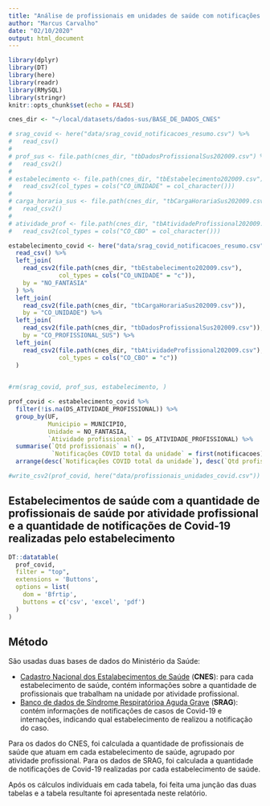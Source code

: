 ```yaml
---
title: "Análise de profissionais em unidades de saúde com notificações para a COVID-19"
author: "Marcus Carvalho"
date: "02/10/2020"
output: html_document
---
```


```r
library(dplyr)
library(DT)
library(here)
library(readr)
library(RMySQL)
library(stringr)
knitr::opts_chunk$set(echo = FALSE)
```

```r
cnes_dir <- "~/local/datasets/dados-sus/BASE_DE_DADOS_CNES"

# srag_covid <- here("data/srag_covid_notificacoes_resumo.csv") %>%
#   read_csv()
# 
# prof_sus <- file.path(cnes_dir, "tbDadosProfissionalSus202009.csv") %>%
#   read_csv2()
# 
# estabelecimento <- file.path(cnes_dir, "tbEstabelecimento202009.csv") %>%
#   read_csv2(col_types = cols("CO_UNIDADE" = col_character()))
# 
# carga_horaria_sus <- file.path(cnes_dir, "tbCargaHorariaSus202009.csv") %>%
#   read_csv2()
# 
# atividade_prof <- file.path(cnes_dir, "tbAtividadeProfissional202009.csv") %>%
#   read_csv2(col_types = cols("CO_CBO" = col_character()))

estabelecimento_covid <- here("data/srag_covid_notificacoes_resumo.csv") %>%
  read_csv() %>%
  left_join(
    read_csv2(file.path(cnes_dir, "tbEstabelecimento202009.csv"),
              col_types = cols("CO_UNIDADE" = "c")),
    by = "NO_FANTASIA"
  ) %>%
  left_join(
    read_csv2(file.path(cnes_dir, "tbCargaHorariaSus202009.csv")),
    by = "CO_UNIDADE") %>%
  left_join(
    read_csv2(file.path(cnes_dir, "tbDadosProfissionalSus202009.csv")),
    by = "CO_PROFISSIONAL_SUS") %>%
  left_join(
    read_csv2(file.path(cnes_dir, "tbAtividadeProfissional202009.csv"),
              col_types = cols("CO_CBO" = "c"))
  )
    

#rm(srag_covid, prof_sus, estabelecimento, )
```

```r
prof_covid <- estabelecimento_covid %>%
  filter(!is.na(DS_ATIVIDADE_PROFISSIONAL)) %>%
  group_by(UF,
           Municipio = MUNICIPIO,
           Unidade = NO_FANTASIA,
           `Atividade profissional` = DS_ATIVIDADE_PROFISSIONAL) %>%
  summarise(`Qtd profissionais` = n(),
            `Notificações COVID total da unidade` = first(notificacoes)) %>%
  arrange(desc(`Notificações COVID total da unidade`), desc(`Qtd profissionais`))

#write_csv2(prof_covid, here("data/profissionais_unidades_covid.csv"))
```

## Estabelecimentos de saúde com a quantidade de profissionais de saúde por atividade profissional e a quantidade de notificações de Covid-19 realizadas pelo estabelecimento

```r
DT::datatable(
  prof_covid,
  filter = "top",
  extensions = 'Buttons',
  options = list(
    dom = 'Bfrtip',
    buttons = c('csv', 'excel', 'pdf')
  )
)
```

## Método

São usadas duas bases de dados do Ministério da Saúde:

- [Cadastro Nacional dos Estalabecimentos de Saúde](http://cnes.datasus.gov.br/pages/downloads/arquivosBaseDados.jsp) (**CNES**): para cada estabelecimento de saúde, contém informações sobre a quantidade de profissionais que trabalham na unidade por atividade profissional.
- [Banco de dados de Síndrome Respiratórioa Aguda Grave](https://opendatasus.saude.gov.br/dataset/bd-srag-2020) (**SRAG**): contém informações de notificações de casos de Covid-19 e internações, indicando qual estabelecimento de realizou a notificação do caso.

Para os dados do CNES, foi calculada a quantidade de profissionais de saúde que atuam em cada estabelecimento de saúde, agrupado por atividade profissional.
Para os dados de SRAG, foi calculada a quantidade de notificações de Covid-19 realizadas por cada estabelecimento de saúde.

Após os cálculos individuais em cada tabela, foi feita uma junção das duas tabelas e a tabela resultante foi apresentada neste relatório.
